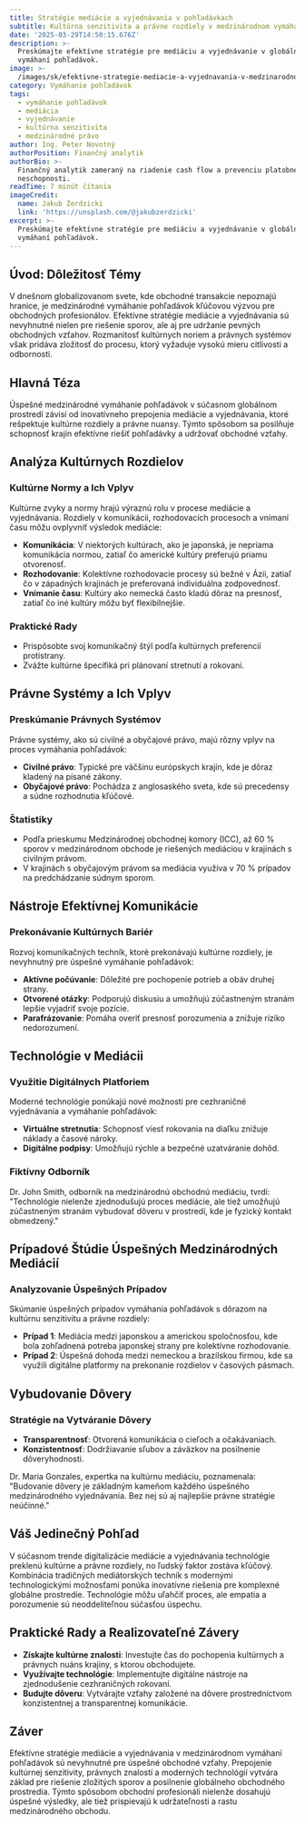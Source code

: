 ```yaml
---
title: Stratégie mediácie a vyjednávania v pohľadávkach
subtitle: Kultúrna senzitivita a právne rozdiely v medzinárodnom vymáhaní
date: '2025-03-29T14:50:15.676Z'
description: >-
  Preskúmajte efektívne stratégie pre mediáciu a vyjednávanie v globálnom
  vymáhaní pohľadávok.
image: >-
  /images/sk/efektivne-strategie-mediacie-a-vyjednavania-v-medzinarodnom-vymahani-pohladavok-kulturna-senzitivita-a-pravne-rozdiely-1743173415525.jpg
category: Vymáhanie pohľadávok
tags:
  - vymáhanie pohľadávok
  - mediácia
  - vyjednávanie
  - kultúrna senzitivita
  - medzinárodné právo
author: Ing. Peter Novotný
authorPosition: Finančný analytik
authorBio: >-
  Finančný analytik zameraný na riadenie cash flow a prevenciu platobnej
  neschopnosti.
readTime: 7 minút čítania
imageCredit:
  name: Jakub Żerdzicki
  link: 'https://unsplash.com/@jakubzerdzicki'
excerpt: >-
  Preskúmajte efektívne stratégie pre mediáciu a vyjednávanie v globálnom
  vymáhaní pohľadávok.
---
```

## Úvod: Dôležitosť Témy

V dnešnom globalizovanom svete, kde obchodné transakcie nepoznajú hranice, je medzinárodné vymáhanie pohľadávok kľúčovou výzvou pre obchodných profesionálov. Efektívne stratégie mediácie a vyjednávania sú nevyhnutné nielen pre riešenie sporov, ale aj pre udržanie pevných obchodných vzťahov. Rozmanitosť kultúrnych noriem a právnych systémov však pridáva zložitosť do procesu, ktorý vyžaduje vysokú mieru citlivosti a odbornosti.

## Hlavná Téza

Úspešné medzinárodné vymáhanie pohľadávok v súčasnom globálnom prostredí závisí od inovatívneho prepojenia mediácie a vyjednávania, ktoré rešpektuje kultúrne rozdiely a právne nuansy. Týmto spôsobom sa posilňuje schopnosť krajín efektívne riešiť pohľadávky a udržovať obchodné vzťahy.

## Analýza Kultúrnych Rozdielov

### Kultúrne Normy a Ich Vplyv

Kultúrne zvyky a normy hrajú výraznú rolu v procese mediácie a vyjednávania. Rozdiely v komunikácii, rozhodovacích procesoch a vnímaní času môžu ovplyvniť výsledok mediácie:

- **Komunikácia**: V niektorých kultúrach, ako je japonská, je nepriama komunikácia normou, zatiaľ čo americké kultúry preferujú priamu otvorenosť.
- **Rozhodovanie**: Kolektívne rozhodovacie procesy sú bežné v Ázii, zatiaľ čo v západných krajinách je preferovaná individuálna zodpovednosť.
- **Vnímanie času**: Kultúry ako nemecká často kladú dôraz na presnosť, zatiaľ čo iné kultúry môžu byť flexibilnejšie.

### Praktické Rady

- Prispôsobte svoj komunikačný štýl podľa kultúrnych preferencií protistrany.
- Zvážte kultúrne špecifiká pri plánovaní stretnutí a rokovaní.

## Právne Systémy a Ich Vplyv

### Preskúmanie Právnych Systémov

Právne systémy, ako sú civilné a obyčajové právo, majú rôzny vplyv na proces vymáhania pohľadávok:

- **Civilné právo**: Typické pre väčšinu európskych krajín, kde je dôraz kladený na písané zákony.
- **Obyčajové právo**: Pochádza z anglosaského sveta, kde sú precedensy a súdne rozhodnutia kľúčové.

### Štatistiky

- Podľa prieskumu Medzinárodnej obchodnej komory (ICC), až 60 % sporov v medzinárodnom obchode je riešených mediáciou v krajinách s civilným právom.
- V krajinách s obyčajovým právom sa mediácia využíva v 70 % prípadov na predchádzanie súdnym sporom.

## Nástroje Efektívnej Komunikácie

### Prekonávanie Kultúrnych Bariér

Rozvoj komunikačných techník, ktoré prekonávajú kultúrne rozdiely, je nevyhnutný pre úspešné vymáhanie pohľadávok:

- **Aktívne počúvanie**: Dôležité pre pochopenie potrieb a obáv druhej strany.
- **Otvorené otázky**: Podporujú diskusiu a umožňujú zúčastneným stranám lepšie vyjadriť svoje pozície.
- **Parafrázovanie**: Pomáha overiť presnosť porozumenia a znižuje riziko nedorozumení.

## Technológie v Mediácii

### Využitie Digitálnych Platforiem

Moderné technológie ponúkajú nové možnosti pre cezhraničné vyjednávania a vymáhanie pohľadávok:

- **Virtuálne stretnutia**: Schopnosť viesť rokovania na diaľku znižuje náklady a časové nároky.
- **Digitálne podpisy**: Umožňujú rýchle a bezpečné uzatváranie dohôd.

### Fiktívny Odborník

Dr. John Smith, odborník na medzinárodnú obchodnú mediáciu, tvrdí: "Technológie nielenže zjednodušujú proces mediácie, ale tiež umožňujú zúčastneným stranám vybudovať dôveru v prostredí, kde je fyzický kontakt obmedzený."

## Prípadové Štúdie Úspešných Medzinárodných Mediácií

### Analyzovanie Úspešných Prípadov

Skúmanie úspešných prípadov vymáhania pohľadávok s dôrazom na kultúrnu senzitivitu a právne rozdiely:

- **Prípad 1**: Mediácia medzi japonskou a americkou spoločnosťou, kde bola zohľadnená potreba japonskej strany pre kolektívne rozhodovanie.
- **Prípad 2**: Úspešná dohoda medzi nemeckou a brazílskou firmou, kde sa využili digitálne platformy na prekonanie rozdielov v časových pásmach.

## Vybudovanie Dôvery

### Stratégie na Vytváranie Dôvery

- **Transparentnosť**: Otvorená komunikácia o cieľoch a očakávaniach.
- **Konzistentnosť**: Dodržiavanie sľubov a záväzkov na posilnenie dôveryhodnosti.

Dr. Maria Gonzales, expertka na kultúrnu mediáciu, poznamenala: "Budovanie dôvery je základným kameňom každého úspešného medzinárodného vyjednávania. Bez nej sú aj najlepšie právne stratégie neúčinné."

## Váš Jedinečný Pohľad

V súčasnom trende digitalizácie mediácie a vyjednávania technológie preklenú kultúrne a právne rozdiely, no ľudský faktor zostáva kľúčový. Kombinácia tradičných mediátorských techník s modernými technologickými možnosťami ponúka inovatívne riešenia pre komplexné globálne prostredie. Technológie môžu uľahčiť proces, ale empatia a porozumenie sú neoddeliteľnou súčasťou úspechu.

## Praktické Rady a Realizovateľné Závery

- **Získajte kultúrne znalosti**: Investujte čas do pochopenia kultúrnych a právnych nuáns krajiny, s ktorou obchodujete.
- **Využívajte technológie**: Implementujte digitálne nástroje na zjednodušenie cezhraničných rokovaní.
- **Budujte dôveru**: Vytvárajte vzťahy založené na dôvere prostredníctvom konzistentnej a transparentnej komunikácie.

## Záver

Efektívne stratégie mediácie a vyjednávania v medzinárodnom vymáhaní pohľadávok sú nevyhnutné pre úspešné obchodné vzťahy. Prepojenie kultúrnej senzitivity, právnych znalostí a moderných technológií vytvára základ pre riešenie zložitých sporov a posilnenie globálneho obchodného prostredia. Týmto spôsobom obchodní profesionáli nielenže dosahujú úspešné výsledky, ale tiež prispievajú k udržateľnosti a rastu medzinárodného obchodu.
